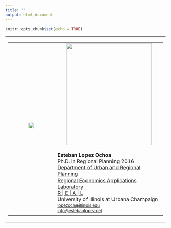 ```yaml
---
title: ""
output: html_document
---
```


```r
knitr::opts_chunk$set(echo = TRUE)
```

<table xmlns="http://www.w3.org/1999/xhtml" cellspacing="0" class="sites-layout-name-one-column sites-layout-hbox"><tbody><tr><td class="sites-layout-tile sites-tile-name-content-1"><div dir="ltr"><div dir="ltr"><div style="display:block;margin-right:auto;margin-left:auto;text-align:center"><table><tbody><tr><td style="width:554px;height:454px"><div style="display:block;margin-right:auto;margin-left:auto;text-align:center"><div style="display:block;text-align:center;margin-right:auto;margin-left:auto"><a href="http://en.wikipedia.org/wiki/M._C._Escher" imageanchor="1" rel="nofollow"><img border="0" src="http://25.media.tumblr.com/tumblr_lbuqd9J9MS1qz71rio1_500.jpg" /></a></div><br /></div>
</td>
<td style="width:530px;height:454px"><b><div style="display:block;text-align:center;margin-right:auto;margin-left:auto"><a href="http://www.real.illinois.edu/students/images/Esteban_Lopez2.jpg" imageanchor="1" rel="nofollow"><img border="0" height="320" src="http://www.real.illinois.edu/students/images/Esteban_Lopez2.jpg" width="269" /></a></div><br />
Esteban Lopez Ochoa</b> <br />
Ph.D. in Regional Planning 2016<br /><a href="http://www.urban.illinois.edu/prospective-students/academic-programs/phd-in-regional-planning/phd-student-profiles" target="_blank" rel="nofollow">Department of Urban and Regional Planning</a><br /><a href="http://www.real.illinois.edu/staff/students.html#lopezoch" target="_blank" rel="nofollow">Regional Economics Applications Laboratory</a> <br /><a href="http://www.real.illinois.edu" target="_blank" rel="nofollow">R | E | A | L</a><br />University of Illinois at Urbana Champaign<br /><font size="2"><a href="mailto:lopezoch@illinois.edu">lopezoch@illinois.edu</a><br /></font><a href="mailto:info@estebanlopez.net" style="font-size:small;line-height:19.5px;background-color:rgb(255,255,255)" target="_blank">info@estebanlopez.net</a></td></tr></tbody></table>

